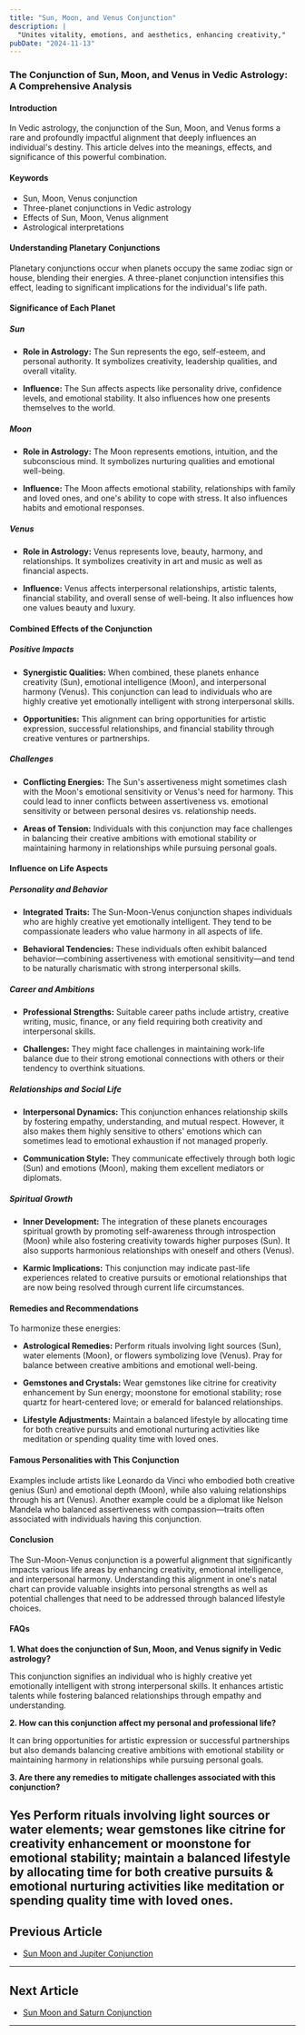 ```yaml
---
title: "Sun, Moon, and Venus Conjunction"
description: |
  "Unites vitality, emotions, and aesthetics, enhancing creativity,"
pubDate: "2024-11-13"
---
```


### The Conjunction of Sun, Moon, and Venus in Vedic Astrology: A Comprehensive Analysis

#### Introduction

In Vedic astrology, the conjunction of the Sun, Moon, and Venus forms a rare and profoundly impactful alignment that deeply influences an individual's destiny. This article delves into the meanings, effects, and significance of this powerful combination.

#### Keywords

- Sun, Moon, Venus conjunction
- Three-planet conjunctions in Vedic astrology
- Effects of Sun, Moon, Venus alignment
- Astrological interpretations

#### Understanding Planetary Conjunctions

Planetary conjunctions occur when planets occupy the same zodiac sign or house, blending their energies. A three-planet conjunction intensifies this effect, leading to significant implications for the individual's life path.

#### Significance of Each Planet

##### Sun

- **Role in Astrology:** The Sun represents the ego, self-esteem, and personal authority. It symbolizes creativity, leadership qualities, and overall vitality.
  
- **Influence:** The Sun affects aspects like personality drive, confidence levels, and emotional stability. It also influences how one presents themselves to the world.

##### Moon

- **Role in Astrology:** The Moon represents emotions, intuition, and the subconscious mind. It symbolizes nurturing qualities and emotional well-being.
  
- **Influence:** The Moon affects emotional stability, relationships with family and loved ones, and one's ability to cope with stress. It also influences habits and emotional responses.

##### Venus

- **Role in Astrology:** Venus represents love, beauty, harmony, and relationships. It symbolizes creativity in art and music as well as financial aspects.
  
- **Influence:** Venus affects interpersonal relationships, artistic talents, financial stability, and overall sense of well-being. It also influences how one values beauty and luxury.

#### Combined Effects of the Conjunction

##### Positive Impacts

- **Synergistic Qualities:** When combined, these planets enhance creativity (Sun), emotional intelligence (Moon), and interpersonal harmony (Venus). This conjunction can lead to individuals who are highly creative yet emotionally intelligent with strong interpersonal skills.
  
- **Opportunities:** This alignment can bring opportunities for artistic expression, successful relationships, and financial stability through creative ventures or partnerships.

##### Challenges

- **Conflicting Energies:** The Sun's assertiveness might sometimes clash with the Moon's emotional sensitivity or Venus's need for harmony. This could lead to inner conflicts between assertiveness vs. emotional sensitivity or between personal desires vs. relationship needs.
  
- **Areas of Tension:** Individuals with this conjunction may face challenges in balancing their creative ambitions with emotional stability or maintaining harmony in relationships while pursuing personal goals.

#### Influence on Life Aspects

##### Personality and Behavior

- **Integrated Traits:** The Sun-Moon-Venus conjunction shapes individuals who are highly creative yet emotionally intelligent. They tend to be compassionate leaders who value harmony in all aspects of life.
  
- **Behavioral Tendencies:** These individuals often exhibit balanced behavior—combining assertiveness with emotional sensitivity—and tend to be naturally charismatic with strong interpersonal skills.

##### Career and Ambitions

- **Professional Strengths:** Suitable career paths include artistry, creative writing, music, finance, or any field requiring both creativity and interpersonal skills.
  
- **Challenges:** They might face challenges in maintaining work-life balance due to their strong emotional connections with others or their tendency to overthink situations.

##### Relationships and Social Life

- **Interpersonal Dynamics:** This conjunction enhances relationship skills by fostering empathy, understanding, and mutual respect. However, it also makes them highly sensitive to others' emotions which can sometimes lead to emotional exhaustion if not managed properly.
  
- **Communication Style:** They communicate effectively through both logic (Sun) and emotions (Moon), making them excellent mediators or diplomats.

##### Spiritual Growth

- **Inner Development:** The integration of these planets encourages spiritual growth by promoting self-awareness through introspection (Moon) while also fostering creativity towards higher purposes (Sun). It also supports harmonious relationships with oneself and others (Venus).
  
- **Karmic Implications:** This conjunction may indicate past-life experiences related to creative pursuits or emotional relationships that are now being resolved through current life circumstances.

#### Remedies and Recommendations

To harmonize these energies:

- **Astrological Remedies:** Perform rituals involving light sources (Sun), water elements (Moon), or flowers symbolizing love (Venus). Pray for balance between creative ambitions and emotional well-being.
  
- **Gemstones and Crystals:** Wear gemstones like citrine for creativity enhancement by Sun energy; moonstone for emotional stability; rose quartz for heart-centered love; or emerald for balanced relationships.
  
- **Lifestyle Adjustments:** Maintain a balanced lifestyle by allocating time for both creative pursuits and emotional nurturing activities like meditation or spending quality time with loved ones.

#### Famous Personalities with This Conjunction

Examples include artists like Leonardo da Vinci who embodied both creative genius (Sun) and emotional depth (Moon), while also valuing relationships through his art (Venus). Another example could be a diplomat like Nelson Mandela who balanced assertiveness with compassion—traits often associated with individuals having this conjunction.

#### Conclusion

The Sun-Moon-Venus conjunction is a powerful alignment that significantly impacts various life areas by enhancing creativity, emotional intelligence, and interpersonal harmony. Understanding this alignment in one's natal chart can provide valuable insights into personal strengths as well as potential challenges that need to be addressed through balanced lifestyle choices.

#### FAQs

**1. What does the conjunction of Sun, Moon, and Venus signify in Vedic astrology?**

This conjunction signifies an individual who is highly creative yet emotionally intelligent with strong interpersonal skills. It enhances artistic talents while fostering balanced relationships through empathy and understanding.

**2. How can this conjunction affect my personal and professional life?**

It can bring opportunities for artistic expression or successful partnerships but also demands balancing creative ambitions with emotional stability or maintaining harmony in relationships while pursuing personal goals.

**3. Are there any remedies to mitigate challenges associated with this conjunction?**

Yes Perform rituals involving light sources or water elements; wear gemstones like citrine for creativity enhancement or moonstone for emotional stability; maintain a balanced lifestyle by allocating time for both creative pursuits & emotional nurturing activities like meditation or spending quality time with loved ones.
---

## Previous Article
- [Sun Moon and Jupiter Conjunction](11010205_Sun_Moon_and_Jupiter_Conjunction.mdx)

---

## Next Article
- [Sun Moon and Saturn Conjunction](11010207_Sun_Moon_and_Saturn_Conjunction.mdx)

---
